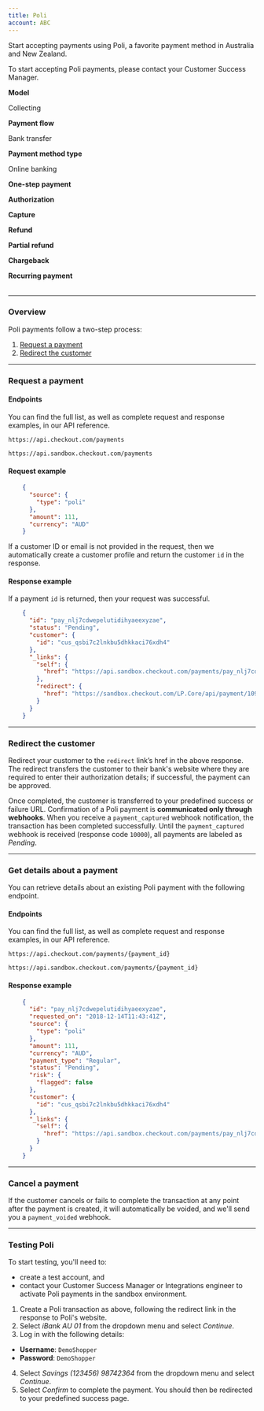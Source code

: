 ```yaml
---
title: Poli
account: ABC
---
```


Start accepting payments using Poli, a favorite payment method in Australia and New Zealand.

<TipBox variant="info">

To start accepting Poli payments, please contact your Customer Success Manager.

</TipBox>

<Table>
<TableBody>
<TableRow>
<TableCell withBackground>

**Model**

</TableCell>
<TableCell>

Collecting

</TableCell>
</TableRow>
<TableRow>
<TableCell withBackground>

**Payment flow**

</TableCell>
<TableCell>

Bank transfer

</TableCell>
</TableRow>
<TableRow>
<TableCell withBackground>

**Payment method type**

</TableCell>
<TableCell>

Online banking

</TableCell>
</TableRow>
<TableRow>
<TableCell withBackground>

**One-step payment**

</TableCell>
<TableTicCell type="error"/>
</TableRow>
<TableRow>
<TableCell withBackground>

**Authorization**

</TableCell>
<TableTicCell type="check"/>
</TableRow>
<TableRow>
<TableCell withBackground>

**Capture**

</TableCell>
<TableTicCell type="check" />
</TableRow>
<TableRow>
<TableCell withBackground>

**Refund**

</TableCell>
<TableTicCell type="error" />
</TableRow>
<TableRow>
<TableCell withBackground>

**Partial refund**

</TableCell>
<TableTicCell type="error" />
</TableRow>
<TableRow>
<TableCell withBackground>

**Chargeback**

</TableCell>
<TableTicCell type="error" />
</TableRow>
<TableRow>
<TableCell withBackground>

**Recurring payment**

</TableCell>
<TableTicCell type="error" />
</TableRow>
</TableBody>
</Table>

---

### Overview

Poli payments follow a two-step process:

1.  [Request a payment](/payments/payment-methods/bank-transfers/poli#Request_a_payment)
2.  [Redirect the customer](/payments/payment-methods/bank-transfers/poli#Redirect_the_customer)

---

### Request a payment

#### Endpoints

You can find the full list, as well as complete request and response examples, in our <ExternalLink href="https://api-reference.checkout.com" target="_blank">API reference</ExternalLink>.

<tabs>
<tab title="Live" active>
<LineCodeWrapper type="post">

`https://api.checkout.com/payments`

</LineCodeWrapper>
</tab>
<tab title="Sandbox">
<LineCodeWrapper type="post">

`https://api.sandbox.checkout.com/payments`

</LineCodeWrapper>
</tab>
</tabs>

#### Request example

```json
    {
      "source": {
        "type": "poli"
      },
      "amount": 111,
      "currency": "AUD"
    }
```

<TipBox variant="info">

If a customer ID or email is not provided in the request, then we automatically create a customer profile and return the customer `id` in the response.

</TipBox>

#### Response example

If a payment `id` is returned, then your request was successful.

```json
    {
      "id": "pay_nlj7cdwepelutidihyaeexyzae",
      "status": "Pending",
      "customer": {
        "id": "cus_qsbi7c2lnkbu5dhkkaci76xdh4"
      },
      "_links": {
        "self": {
          "href": "https://api.sandbox.checkout.com/payments/pay_nlj7cdwepelutidihyaeexyzae"
        },
        "redirect": {
          "href": "https://sandbox.checkout.com/LP.Core/api/payment/109457"
        }
      }
    }
```

---

### Redirect the customer

Redirect your customer to the `redirect` link’s href in the above response. The redirect transfers the customer to their bank's website where they are required to enter their authorization details; if successful, the payment can be approved.

Once completed, the customer is transferred to your predefined success or failure URL. Confirmation of a Poli payment is **communicated only through webhooks**. When you receive a `payment_captured` webhook notification, the transaction has been completed successfully. Until the `payment_captured` webhook is received (response code `10000`), all payments are labeled as _Pending_.

---

### Get details about a payment

You can retrieve details about an existing Poli payment with the following endpoint.

#### Endpoints

You can find the full list, as well as complete request and response examples, in our <ExternalLink href="https://api-reference.checkout.com" target="_blank">API reference</ExternalLink>.

<tabs>
<tab title="Live" active>
<LineCodeWrapper type="get">

`https://api.checkout.com/payments/{payment_id}`

</LineCodeWrapper>
</tab>
<tab title="Sandbox">
<LineCodeWrapper type="get">

`https://api.sandbox.checkout.com/payments/{payment_id}`

</LineCodeWrapper>
</tab>
</tabs>

#### Response example

```json
    {
      "id": "pay_nlj7cdwepelutidihyaeexyzae",
      "requested_on": "2018-12-14T11:43:41Z",
      "source": {
        "type": "poli"
      },
      "amount": 111,
      "currency": "AUD",
      "payment_type": "Regular",
      "status": "Pending",
      "risk": {
        "flagged": false
      },
      "customer": {
        "id": "cus_qsbi7c2lnkbu5dhkkaci76xdh4"
      },
      "_links": {
        "self": {
          "href": "https://api.sandbox.checkout.com/payments/pay_nlj7cdwepelutidihyaeexyzae"
        }
      }
    }
```

---

### Cancel a payment

If the customer cancels or fails to complete the transaction at any point after the payment is created, it will automatically be voided, and we'll send you a `payment_voided` webhook.

---

### Testing Poli

<TipBox variant="note">

To start testing, you'll need to:

*   <ExternalLink href="https://www.checkout.com/get-test-account" target="_blank">create a test account</ExternalLink>, and
*   contact your Customer Success Manager or Integrations engineer to activate Poli payments in the sandbox environment.

</TipBox>

1.  Create a Poli transaction as above, following the redirect link in the response to Poli's website.
2.  Select _iBank AU 01_ from the dropdown menu and select _Continue_.
3.  Log in with the following details:
*   **Username**: `DemoShopper`
*   **Password**: `DemoShopper`
4.  Select _Savings (123456) 98742364_ from the dropdown menu and select _Continue_.
5.  Select _Confirm_ to complete the payment. You should then be redirected to your predefined success page.
